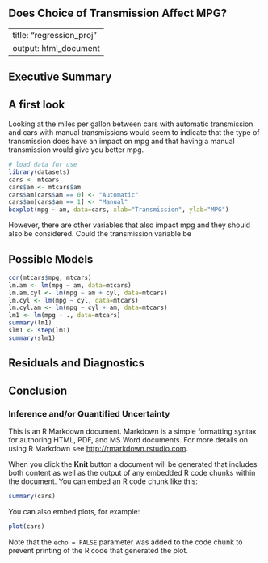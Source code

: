Does Choice of Transmission Affect MPG?
------------------------------------------

---
title: "regression_proj"
output: html_document
---

## Executive Summary


## A first look
Looking at the miles per gallon between cars with automatic transmission and cars with manual transmissions would seem to indicate that the type of transmission does have an impact on mpg and that having a manual transmission would give you better mpg.
```r
# load data for use
library(datasets)
cars <- mtcars
cars$am <- mtcars$am
cars$am[cars$am == 0] <- "Automatic"
cars$am[cars$am == 1] <- "Manual"
boxplot(mpg ~ am, data=cars, xlab="Transmission", ylab="MPG")
```

However, there are other variables that also impact mpg and they should also be considered. Could the transmission variable be 

## Possible Models
```r
cor(mtcars$mpg, mtcars)
lm.am <- lm(mpg ~ am, data=mtcars)
lm.am.cyl <- lm(mpg ~ am + cyl, data=mtcars)
lm.cyl <- lm(mpg ~ cyl, data=mtcars)
lm.cyl.am <- lm(mpg ~ cyl + am, data=mtcars)
lm1 <- lm(mpg ~ ., data=mtcars)
summary(lm1)
slm1 <- step(lm1)
summary(slm1)
```

## Residuals and Diagnostics

## Conclusion

### Inference and/or Quantified Uncertainty

This is an R Markdown document. Markdown is a simple formatting syntax for authoring HTML, PDF, and MS Word documents. For more details on using R Markdown see <http://rmarkdown.rstudio.com>.

When you click the **Knit** button a document will be generated that includes both content as well as the output of any embedded R code chunks within the document. You can embed an R code chunk like this:

```r
summary(cars)
```

You can also embed plots, for example:

```r
plot(cars)
```

Note that the `echo = FALSE` parameter was added to the code chunk to prevent printing of the R code that generated the plot.
